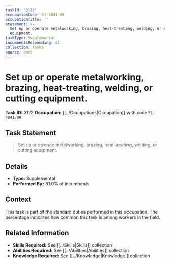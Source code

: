```yaml
---
taskId: '3122'
occupationCode: 51-4041.00
occupationTitle: ''
statement: >-
  Set up or operate metalworking, brazing, heat-treating, welding, or cutting
  equipment.
taskType: Supplemental
incumbentsResponding: 81
collection: Tasks
source: onet
---
```

# Set up or operate metalworking, brazing, heat-treating, welding, or cutting equipment.

**Task ID:** 3122
**Occupation:** [[../Occupations|Occupation]] with code `51-4041.00`

## Task Statement

> Set up or operate metalworking, brazing, heat-treating, welding, or cutting equipment.

## Details

- **Type:** Supplemental
- **Performed By:** 81.0% of incumbents

## Context

This task is part of the standard duties performed in this occupation. The percentage indicates how common this task is among workers in the field.

## Related Information

- **Skills Required:** See [[../Skills|Skills]] collection
- **Abilities Required:** See [[../Abilities|Abilities]] collection
- **Knowledge Required:** See [[../Knowledge|Knowledge]] collection
